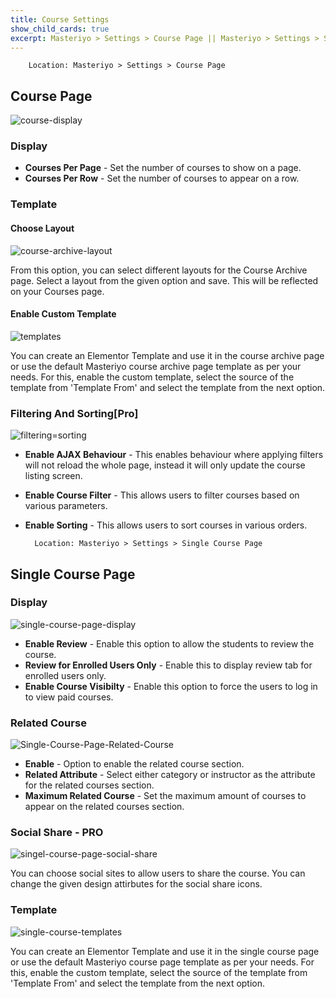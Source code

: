 ```yaml
---
title: Course Settings
show_child_cards: true
excerpt: Masteriyo > Settings > Course Page || Masteriyo > Settings > Single Course Page
---
```


        Location: Masteriyo > Settings > Course Page

## Course Page

![course-display](https://github.com/Masteriyo/masteriyo-docs/assets/75772539/ed888e54-9f68-4145-82be-9f40aefe8113)

### Display

- **Courses Per Page** - Set the number of courses to show on a page.
- **Courses Per Row** - Set the number of courses to appear on a row.

### Template

#### Choose Layout

![course-archive-layout](https://github.com/Masteriyo/masteriyo-docs/assets/75772539/6f9ddf6e-f962-42fb-b3d7-9a0cb8d098bf)

From this option, you can select different layouts for the Course Archive page. Select a layout from the given option and save. This will be reflected on your Courses page.

#### Enable Custom Template

![templates](https://github.com/Masteriyo/masteriyo-docs/assets/75772539/70a881a2-c8ae-4088-9bb3-30b65e8c60d9)

You can create an Elementor Template and use it in the course archive page or use the default Masteriyo course archive page template as per your needs. For this, enable the custom template, select the source of the template from 'Template From' and select the template from the next option.

### Filtering And Sorting[Pro]

![filtering=sorting](https://github.com/Masteriyo/masteriyo-docs/assets/75772539/50d17bab-2328-4d96-87e6-6d2c7754a7f4)

- **Enable AJAX Behaviour** - This enables behaviour where applying filters will not reload the whole page, instead it will only update the course listing screen.
- **Enable Course Filter** - This allows users to filter courses based on various parameters.
- **Enable Sorting** - This allows users to sort courses in various orders.

        Location: Masteriyo > Settings > Single Course Page

## Single Course Page

### Display

![single-course-page-display](https://github.com/Masteriyo/masteriyo-docs/assets/75772539/08d6054f-8d45-4dd9-9025-5d69528a9d60)

- **Enable Review** - Enable this option to allow the students to review the course.
- **Review for Enrolled Users Only** - Enable this to display review tab for enrolled users only.
- **Enable Course Visibilty** - Enable this option to force the users to log in to view paid courses.

### Related Course

![Single-Course-Page-Related-Course](https://user-images.githubusercontent.com/75772539/228785353-e4e6a536-f76b-47ba-89f9-7f33bd299836.png)

- **Enable** - Option to enable the related course section.
- **Related Attribute** - Select either category or instructor as the attribute for the related courses section.
- **Maximum Related Course** - Set the maximum amount of courses to appear on the related courses section.

### Social Share - **PRO**

![singel-course-page-social-share](https://github.com/Masteriyo/masteriyo-docs/assets/75772539/6061a2ad-b758-4a1c-8eec-e4adf7e9dcbf)

You can choose social sites to allow users to share the course. You can change the given design attirbutes for the social share icons.

### Template

![single-course-templates](https://github.com/Masteriyo/masteriyo-docs/assets/75772539/10e8b234-a788-4287-8dc5-2d252d2a6071)

You can create an Elementor Template and use it in the single course page or use the default Masteriyo course page template as per your needs. For this, enable the custom template, select the source of the template from 'Template From' and select the template from the next option.
